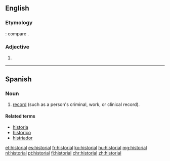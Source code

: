 ==English==

===Etymology===
{{etyl|la|en}} {{lena}} {{m|la|historialis}}: compare {{etyl|fr|-}} {{m|fr|historial}}.

===Adjective===
{{en-adj}}

# {{obsolete form of|historical|lang=en}}
#: {{rfquotek|Chaucer}}

{{Webster 1913}}

----

==Spanish==

===Noun===
{{es-noun|m|es}}

# [[record]] (such as a person's criminal, work, or clinical record).

====Related terms====
* [[historia]]
* [[historico]]
* [[histriador]]

[[et:historial]]
[[es:historial]]
[[fr:historial]]
[[ko:historial]]
[[hu:historial]]
[[mg:historial]]
[[nl:historial]]
[[pt:historial]]
[[fi:historial]]
[[chr:historial]]
[[zh:historial]]